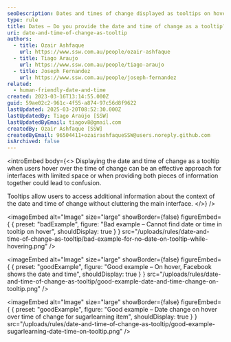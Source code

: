 ```yaml
---
seoDescription: Dates and times of change displayed as tooltips on hover, providing additional context without cluttering the main interface.
type: rule
title: Dates – Do you provide the date and time of change as a tooltip?
uri: date-and-time-of-change-as-tooltip
authors:
  - title: Ozair Ashfaque
    url: https://www.ssw.com.au/people/ozair-ashfaque
  - title: Tiago Araujo
    url: https://www.ssw.com.au/people/tiago-araujo
  - title: Joseph Fernandez
    url: https://www.ssw.com.au/people/joseph-fernandez
related:
  - human-friendly-date-and-time
created: 2023-03-16T13:14:55.000Z
guid: 59ae02c2-961c-4f55-a874-97c56d8f9622
lastUpdated: 2025-03-20T08:52:30.000Z
lastUpdatedBy: Tiago Araújo [SSW]
lastUpdatedByEmail: tiagov8@gmail.com
createdBy: Ozair Ashfaque [SSW]
createdByEmail: 96504411+ozairashfaqueSSW@users.noreply.github.com
isArchived: false
---
```


<introEmbed
  body={<>
Displaying the date and time of change as a tooltip when users hover over the time of change can be an effective approach for interfaces with limited space or when providing both pieces of information together could lead to confusion.

Tooltips allow users to access additional information about the context of the date and time of change without cluttering the main interface.
  </>}
/>

<imageEmbed
  alt="Image"
  size="large"
  showBorder={false}
  figureEmbed={ {
    preset: "badExample",
    figure: "Bad example – Cannot find date or time in tooltip on hover",
    shouldDisplay: true
  } }
  src="/uploads/rules/date-and-time-of-change-as-tooltip/bad-example-for-no-date-on-tooltip-while-hovering.png"
/>


<imageEmbed
  alt="Image"
  size="large"
  showBorder={false}
  figureEmbed={ {
    preset: "goodExample",
    figure: "Good example – On hover, Facebook shows the date and time",
    shouldDisplay: true
  } }
  src="/uploads/rules/date-and-time-of-change-as-tooltip/good-example-date-and-time-change-on-tooltip.png"
/>


<imageEmbed
  alt="Image"
  size="large"
  showBorder={false}
  figureEmbed={ {
    preset: "goodExample",
    figure: "Good example – Date change on hover over time of change for sugarlearning item",
    shouldDisplay: true
  } }
  src="/uploads/rules/date-and-time-of-change-as-tooltip/good-example-sugarlearning-date-time-on-tooltip.png"
/>
